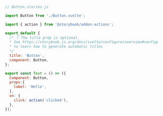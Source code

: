 ```js
// Button.stories.js

import Button from './Button.svelte';

import { action } from '@storybook/addon-actions';

export default {
  /* 👇 The title prop is optional.
  * See https://storybook.js.org/docs/svelte/configure/overview#configure-story-loading
  * to learn how to generate automatic titles
  */
  title: 'Button',
  component: Button,
};

export const Text = () => ({
  Component: Button,
  props:{
    label: 'Hello',
  },
  on: {
    click: action('clicked'),
  },
});
```